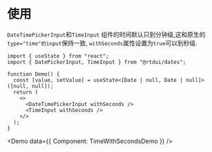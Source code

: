 
# 使用

`DateTimePickerInput`和`TimeInput` 组件的时间默认只到分钟级,这和原生的`type="time"的input`保持一致, `withSeconds`属性设置为`true`可以到秒级.

```tsx
import { useState } from "react";
import { DatePickerInput, TimeInput } from "@rtdui/dates";

function Demo() {
  const [value, setValue] = useState<[Date | null, Date | null]>([null, null]);
  return (
    <>
      <DateTimePickerInput withSeconds />
      <TimeInput withSeconds />
    </>
  );
}
```

<Demo data={{ Component: TimeWithSecondsDemo }} />
